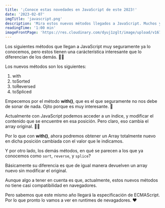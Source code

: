 ```yaml
---
title: '¡Conoce estas novedades en JavaScript de este 2023!'
date: '2023-02-07'
imgTitle: 'javascript.png'
description: 'Mira estos nuevos métodos llegados a JavaScript. Muchos ya lo estabamos pidiendo. 😅' 
readingTime: '1:00 min'
imageFrontPage: 'https://res.cloudinary.com/dyuj1zglt/image/upload/v1675792317/publicaciones%20del%20blog/rwwforuivdal2upkwy7p.jpg'
---
```


Los siguientes métodos que llegan a JavaScript muy seguramente ya lo conocemos, pero estos tienen una carácterística interesante que lo diferencian
de los demás. 👨‍💻

Los nuevos métodos son los siguientes:

1. with
2. toSorted
3. toReversed
4. toSpliced

Empecemos por el método **with()**, que es el que seguramente no nos debe de sonar de nada. Ojito porque es muy interesante. 👀

Actualmente con JavaScript podemos acceder a un índice, y modificar el contenido que se encuentre en esa posición. Pero claro, eso cambia el array original. 🤦‍♂️

Por lo que con **with()**, ahora podremos obtener un Array totalmente nuevo en dicha posición cambiada con el valor que le indicamos. 

Y por otro lado, los demás métodos, en qué se parecen a los que ya conocemos como `sort`, `reverse`, y `splice`?

Básicamente su diferencia es que de igual manera devuelven un array nuevo sin modificar el original.

Aunque algo a tener en cuenta es que, actualmente, estos nuevos métodos no tiene casi compatibilidad en navegadores. 

Pero sabemos que este mismo año llegará la especificación de ECMAScript. Por lo que pronto lo vamos a ver en runtimes de nevagadores. ❤